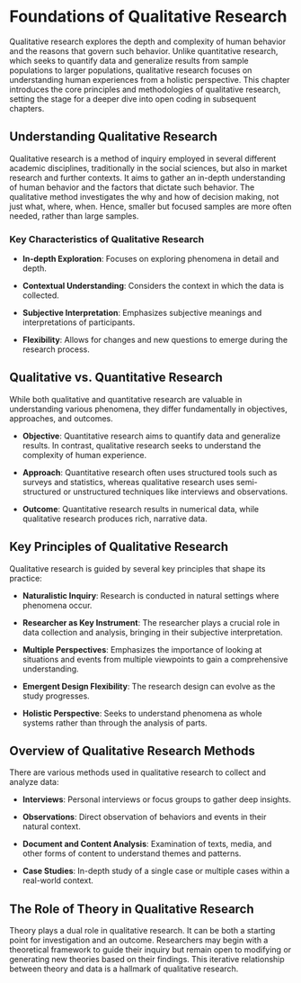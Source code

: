 # **Foundations of Qualitative Research**

Qualitative research explores the depth and complexity of human behavior and the reasons that govern such behavior. Unlike quantitative research, which seeks to quantify data and generalize results from sample populations to larger populations, qualitative research focuses on understanding human experiences from a holistic perspective. This chapter introduces the core principles and methodologies of qualitative research, setting the stage for a deeper dive into open coding in subsequent chapters.

## **Understanding Qualitative Research**

Qualitative research is a method of inquiry employed in several different academic disciplines, traditionally in the social sciences, but also in market research and further contexts. It aims to gather an in-depth understanding of human behavior and the factors that dictate such behavior. The qualitative method investigates the why and how of decision making, not just what, where, when. Hence, smaller but focused samples are more often needed, rather than large samples.

### **Key Characteristics of Qualitative Research**

-   **In-depth Exploration**: Focuses on exploring phenomena in detail and depth.

-   **Contextual Understanding**: Considers the context in which the data is collected.

-   **Subjective Interpretation**: Emphasizes subjective meanings and interpretations of participants.

-   **Flexibility**: Allows for changes and new questions to emerge during the research process.

## **Qualitative vs. Quantitative Research**

While both qualitative and quantitative research are valuable in understanding various phenomena, they differ fundamentally in objectives, approaches, and outcomes.

-   **Objective**: Quantitative research aims to quantify data and generalize results. In contrast, qualitative research seeks to understand the complexity of human experience.

-   **Approach**: Quantitative research often uses structured tools such as surveys and statistics, whereas qualitative research uses semi-structured or unstructured techniques like interviews and observations.

-   **Outcome**: Quantitative research results in numerical data, while qualitative research produces rich, narrative data.

## **Key Principles of Qualitative Research**

Qualitative research is guided by several key principles that shape its practice:

-   **Naturalistic Inquiry**: Research is conducted in natural settings where phenomena occur.

-   **Researcher as Key Instrument**: The researcher plays a crucial role in data collection and analysis, bringing in their subjective interpretation.

-   **Multiple Perspectives**: Emphasizes the importance of looking at situations and events from multiple viewpoints to gain a comprehensive understanding.

-   **Emergent Design Flexibility**: The research design can evolve as the study progresses.

-   **Holistic Perspective**: Seeks to understand phenomena as whole systems rather than through the analysis of parts.

## **Overview of Qualitative Research Methods**

There are various methods used in qualitative research to collect and analyze data:

-   **Interviews**: Personal interviews or focus groups to gather deep insights.

-   **Observations**: Direct observation of behaviors and events in their natural context.

-   **Document and Content Analysis**: Examination of texts, media, and other forms of content to understand themes and patterns.

-   **Case Studies**: In-depth study of a single case or multiple cases within a real-world context.

## **The Role of Theory in Qualitative Research**

Theory plays a dual role in qualitative research. It can be both a starting point for investigation and an outcome. Researchers may begin with a theoretical framework to guide their inquiry but remain open to modifying or generating new theories based on their findings. This iterative relationship between theory and data is a hallmark of qualitative research.
